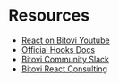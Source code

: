 # Resources
* [React on Bitovi Youtube](https://www.youtube.com/playlist?list=PL--xV5crGpX8DFhgUzQxuFz48c4ghQhK_)
* [Official Hooks Docs](https://reactjs.org/docs/hooks-reference.html)
* [Bitovi Community Slack](https://www.bitovi.com/community)
* [Bitovi React Consulting](https://www.bitovi.com/frontend-javascript-consulting/react-consulting)

